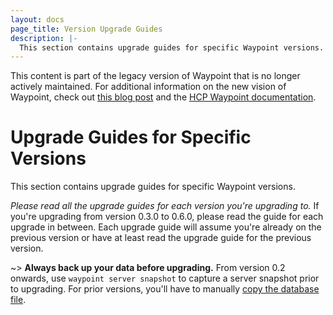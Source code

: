 ```yaml
---
layout: docs
page_title: Version Upgrade Guides
description: |-
  This section contains upgrade guides for specific Waypoint versions.
---
```


<Warning>

This content is part of the legacy version of Waypoint that is no longer actively maintained. For additional information on the new vision of Waypoint, check out [this blog post](https://www.hashicorp.com/blog/a-new-vision-for-hcp-waypoint) and the [HCP Waypoint documentation](/hcp/docs/waypoint).

</Warning>

# Upgrade Guides for Specific Versions

This section contains upgrade guides for specific Waypoint versions.

_Please read all the upgrade guides for each version you're upgrading to._ If
you're upgrading from version 0.3.0 to 0.6.0, please read the guide for each
upgrade in between. Each upgrade guide will assume you're already
on the previous version or have at least read the upgrade guide for the previous
version.

~> **Always back up your data before upgrading.** From version 0.2 onwards,
use `waypoint server snapshot` to capture a server snapshot prior to upgrading.
For prior versions, you'll have to manually [copy the database file](/waypoint/docs/server/run/maintenance#path-to-database).
